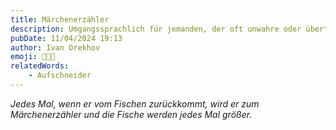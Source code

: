 ```yaml
---
title: Märchenerzähler
description: Umgangssprachlich für jemanden, der oft unwahre oder übertriebene Geschichten erzählt.
pubDate: 11/04/2024 19:13
author: Ivan Orekhov
emoji: 📖🤥✨
relatedWords:
    - Aufschneider
---
```


_Jedes Mal, wenn er vom Fischen zurückkommt, wird er zum Märchenerzähler und die Fische werden jedes Mal größer._
